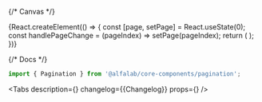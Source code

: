 

<Meta title='Components/Pagination' component={Pagination} id='Pagination' />

{/* Canvas */}

<Story name='Pagination'>
    {React.createElement(() => {
        const [page, setPage] = React.useState(0);
        const handlePageChange = (pageIndex) => setPage(pageIndex);
        return (
            <Pagination
                view={select('view', ['default', 'per-page'], 'default')}
                pagesCount={number('pagesCount', 10)}
                hideArrows={boolean('hideArrows', true)}
                activePadding={number('activePadding', 2)}
                sidePadding={number('sidePadding', 1)}
                currentPageIndex={page}
                onPageChange={handlePageChange}
            />
        );
    })}
</Story>

{/* Docs */}

<ComponentHeader
    name='Pagination'
    version={packageJson.version}
    package='@alfalab/core-components/pagination'
/>

```jsx
import { Pagination } from '@alfalab/core-components/pagination';
```

<Tabs
    description={<Description />}
    changelog={<Markdown>{Changelog}</Markdown>}
    props={<ArgsTable of={PaginationTS} />}
/>
